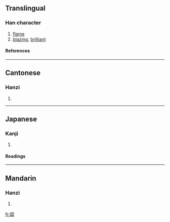 ==Translingual==
===Han character===
{{Han char|rn=86|rad=火|as=12|sn=16|four=2978<sub>9</sub>|canj=弓X火火 (NXFF)}}
# [[flame]]
# [[blazing]], [[brilliant]]
====References====
{{Han ref|kx=0682.080|dkj=19395|dj=1094.070|hdz=32235.100|uh=71C4|ud=29124|bh=BF56|bd=48982}}

----
==Cantonese==
===Hanzi===
{{yue-hanzi|jyut=|y=yim6}}
# {{defn|Cantonese}}

----
==Japanese==
===Kanji===
{{ja-kanji|grade=|rs=火12}}
# {{defn|Japanese}} 
====Readings====
{{ja-readings|on=[[えん]] (en)|kun=[[ほのお]] (honoo)}}

----
==Mandarin==
===Hanzi===
{{cmn-hanzi|pin=[[yàn]] (yan4)|wg=yen<sup>4</sup>}}
# {{defn|Mandarin}}

[[fr:燄]]